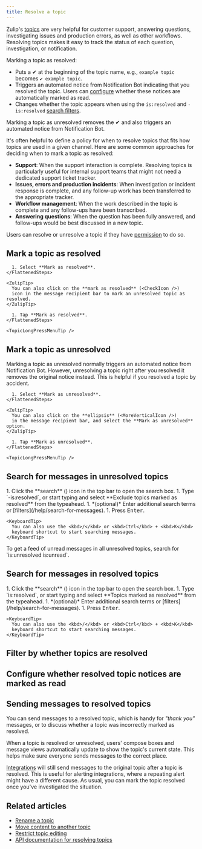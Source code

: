 ```yaml
---
title: Resolve a topic
---
```



Zulip's [topics](/help/introduction-to-topics) are very
helpful for customer support, answering questions, investigating
issues and production errors, as well as other workflows.
Resolving topics makes it easy to track the status of each question,
investigation, or notification.

Marking a topic as resolved:

* Puts a ✔ at the beginning of the topic name, e.g., `example topic`
  becomes `✔ example topic`.
* Triggers an automated notice from Notification Bot indicating that
  you resolved the topic. Users can
  [configure](/help/marking-messages-as-read#configure-whether-resolved-topic-notices-are-marked-as-read)
  whether these notices are automatically marked as read.
* Changes whether the topic appears when using the `is:resolved` and
  `-is:resolved` [search filters](/help/search-for-messages#search-filters).

Marking a topic as unresolved removes the ✔ and also triggers an
automated notice from Notification Bot.

It's often helpful to define a policy for when to resolve topics that
fits how topics are used in a given channel. Here are some common
approaches for deciding when to mark a topic as resolved:

* **Support**: When the support interaction is complete. Resolving
  topics is particularly useful for internal support teams that might
  not need a dedicated support ticket tracker.
* **Issues, errors and production incidents**: When investigation or
  incident response is complete, and any follow-up work has been
  transferred to the appropriate tracker.
* **Workflow management**: When the work described in the topic is
  complete and any follow-ups have been transcribed.
* **Answering questions**: When the question has been fully answered,
  and follow-ups would be best discussed in a new topic.

Users can resolve or unresolve a topic if they have
[permission](/help/restrict-resolving-topics) to do so.

## Mark a topic as resolved

<Tabs>
  <TabItem label="Desktop/Web">
    <FlattenedSteps>
      <TopicActions />

      1. Select **Mark as resolved**.
    </FlattenedSteps>

    <ZulipTip>
      You can also click on the **mark as resolved** (<CheckIcon />)
      icon in the message recipient bar to mark an unresolved topic as resolved.
    </ZulipTip>
  </TabItem>

  <TabItem label="Mobile">
    <FlattenedSteps>
      <TopicLongPressMenu />

      1. Tap **Mark as resolved**.
    </FlattenedSteps>

    <TopicLongPressMenuTip />
  </TabItem>
</Tabs>

## Mark a topic as unresolved

Marking a topic as unresolved normally triggers an automated notice from
Notification Bot. However, unresolving a topic right after you resolved it
removes the original notice instead. This is helpful if you resolved a topic by
accident.

<Tabs>
  <TabItem label="Desktop/Web">
    <FlattenedSteps>
      <TopicActions />

      1. Select **Mark as unresolved**.
    </FlattenedSteps>

    <ZulipTip>
      You can also click on the **ellipsis** (<MoreVerticalIcon />)
      in the message recipient bar, and select the **Mark as unresolved** option.
    </ZulipTip>
  </TabItem>

  <TabItem label="Mobile">
    <FlattenedSteps>
      <TopicLongPressMenu />

      1. Tap **Mark as unresolved**.
    </FlattenedSteps>

    <TopicLongPressMenuTip />
  </TabItem>
</Tabs>

## Search for messages in unresolved topics

<Tabs>
  <TabItem label="Desktop/Web">
    <Steps>
      1. Click the **search** (<SearchIcon />) icon in the top bar to open the search box.
      1. Type `-is:resolved`, or start typing and select **Exclude topics marked as
         resolved** from the typeahead.
      1. *(optional)* Enter additional search terms or
         [filters](/help/search-for-messages).
      1. Press <kbd>Enter</kbd>.
    </Steps>

    <KeyboardTip>
      You can also use the <kbd>/</kbd> or <kbd>Ctrl</kbd> + <kbd>K</kbd>
      keyboard shortcut to start searching messages.
    </KeyboardTip>
  </TabItem>
</Tabs>

<ZulipTip>
  To get a feed of unread messages in all unresolved topics, search for
  `is:unresolved is:unread`.
</ZulipTip>

## Search for messages in resolved topics

<Tabs>
  <TabItem label="Desktop/Web">
    <Steps>
      1. Click the **search** (<SearchIcon />) icon in the top bar to open the search box.
      1. Type `is:resolved`, or start typing and select **Topics marked as resolved**
         from the typeahead.
      1. *(optional)* Enter additional search terms or
         [filters](/help/search-for-messages).
      1. Press <kbd>Enter</kbd>.
    </Steps>

    <KeyboardTip>
      You can also use the <kbd>/</kbd> or <kbd>Ctrl</kbd> + <kbd>K</kbd>
      keyboard shortcut to start searching messages.
    </KeyboardTip>
  </TabItem>
</Tabs>

## Filter by whether topics are resolved

<FilterResolvedLeftSidebar />

## Configure whether resolved topic notices are marked as read

<ConfigureResolvedNoticesMarkedAsRead />

## Sending messages to resolved topics

You can send messages to a resolved topic, which is handy for *"thank you"*
messages, or to discuss whether a topic was incorrectly marked as resolved.

When a topic is resolved or unresolved, users' compose boxes and message views
automatically update to show the topic's current state. This helps make sure
everyone sends messages to the correct place.

[Integrations](/help/integrations-overview) will still send messages to the
original topic after a topic is resolved. This is useful for alerting
integrations, where a repeating alert might have a different cause. As usual,
you can mark the topic resolved once you've investigated the situation.

## Related articles

* [Rename a topic](/help/rename-a-topic)
* [Move content to another topic](/help/move-content-to-another-topic)
* [Restrict topic editing](/help/restrict-moving-messages)
* [API documentation for resolving topics](/api/update-message)
